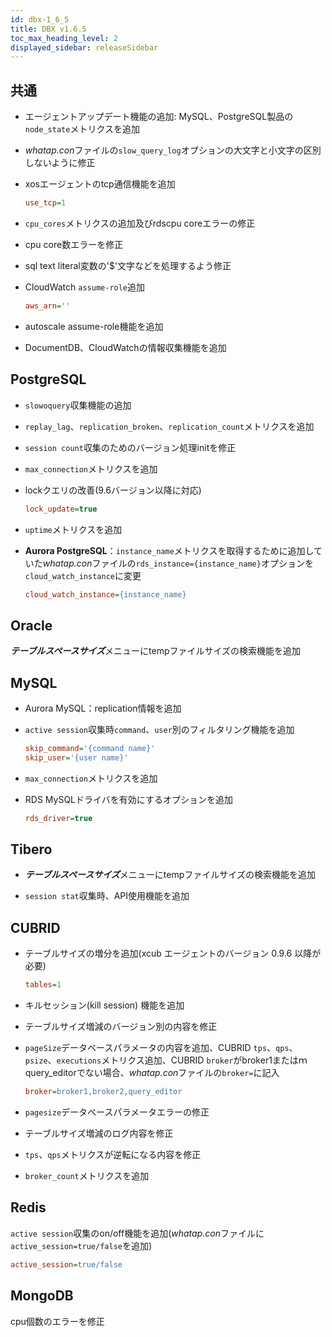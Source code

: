 ```yaml
---
id: dbx-1_6_5
title: DBX v1.6.5
toc_max_heading_level: 2
displayed_sidebar: releaseSidebar
---
```


## 共通

- エージェントアップデート機能の追加: MySQL、PostgreSQL製品の`node_state`メトリクスを追加

- *whatap.con*ファイルの`slow_query_log`オプションの大文字と小文字の区別しないように修正

- xosエージェントのtcp通信機能を追加

  ```ini title=whatap.conf
  use_tcp=1
  ```

- `cpu_cores`メトリクスの追加及びrdscpu coreエラーの修正

- cpu core数エラーを修正

- sql text literal変数の'$'文字などを処理するよう修正

- CloudWatch `assume-role`追加

  ```ini title=whatap.conf
  aws_arn=''
  ```

- autoscale assume-role機能を追加

- DocumentDB、CloudWatchの情報収集機能を追加

## PostgreSQL

- `slowoquery`収集機能の追加

- `replay_lag`、`replication_broken`、`replication_count`メトリクスを追加

- `session count`収集のためのバージョン処理initを修正

- `max_connection`メトリクスを追加

- lockクエリの改善(9.6バージョン以降に対応)

  ```ini title=whatap.conf
  lock_update=true
  ```

- `uptime`メトリクスを追加

- **Aurora PostgreSQL**：`instance_name`メトリクスを取得するために追加していた*whatap.con*ファイルの`rds_instance={instance_name}`オプションを`cloud_watch_instance`に変更

  ```ini title=whatap.conf
  cloud_watch_instance={instance_name}
  ```

## Oracle

***テーブルスペースサイズ***メニューにtempファイルサイズの検索機能を追加

## MySQL

- Aurora MySQL：replication情報を追加

- `active session`収集時`command`、`user`別のフィルタリング機能を追加

  ```ini title=whatap.conf
  skip_command='{command name}'
  skip_user='{user name}'
  ```

- `max_connection`メトリクスを追加

- RDS MySQLドライバを有効にするオプションを追加

  ```ini title=whatap.conf
  rds_driver=true
  ```

## Tibero

- ***テーブルスペースサイズ***メニューにtempファイルサイズの検索機能を追加

- `session stat`収集時、API使用機能を追加

## CUBRID

- テーブルサイズの増分を追加(xcub エージェントのバージョン 0.9.6 以降が必要)

  ```ini title=whatap.conf
  tables=1
  ```

- キルセッション(kill session) 機能を追加

- テーブルサイズ増減のバージョン別の内容を修正

- `pageSize`データベースパラメータの内容を追加、CUBRID `tps`、`qps`、`psize`、`executions`メトリクス追加、CUBRID `broker`がbroker1またはｍquery_editorでない場合、*whatap.con*ファイルの`broker=`に記入

  ```ini title=whatap.conf
  broker=broker1,broker2,query_editor
  ```

- `pagesize`データベースパラメータエラーの修正

- テーブルサイズ増減のログ内容を修正

- `tps`、`qps`メトリクスが逆転になる内容を修正

- `broker_count`メトリクスを追加

## Redis

`active session`収集のon/off機能を追加(*whatap.con*ファイルに`active_session=true/false`を追加)

```ini title=whatap.conf
active_session=true/false
```

## MongoDB

cpu個数のエラーを修正
